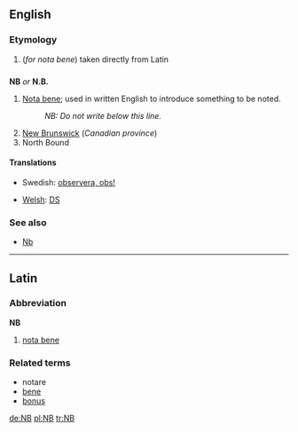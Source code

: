 ==English==

===Etymology===
#(''for nota bene'') taken directly from Latin

==={{initialism}}===
'''NB''' ''or'' '''N.B.'''

# [[Nota bene]]; used in written English to introduce something to be noted.
#:''NB: Do not write below this line.''
#[[New Brunswick]] (''Canadian province'')
#North Bound

====Translations====
{{top}}
*Swedish: [[observera, obs!]]
{{mid}}
*[[Welsh]]: [[DS]]
{{bottom}}

===See also===
*[[Nb]]

----
==Latin==
===Abbreviation===
'''NB'''

#[[nota bene]]

===Related terms===
*notare
*[[bene]]
*[[bonus]]

[[de:NB]]
[[pl:NB]]
[[tr:NB]]